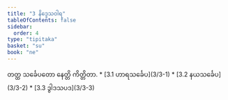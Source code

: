 ```yaml
---
title: "3 နိဒ္ဒေသဝါရ"
tableOfContents: false
sidebar:
  order: 4
type: "tipitaka"
basket: "su"
book: "ne"
---
```



<DynamicBreadcrumb />

<Division number="4" book="ne">

<Paragraph number="24" book="ne">
တတ္ထ သင်္ခေပတော နေတ္တိ ကိတ္တိတာ.

</Paragraph>
</Division>

<TableOfContents book="ne" section="3">
* [3.1 ဟာရသင်္ခေပ](3/3-1)
* [3.2 နယသင်္ခေပ](3/3-2)
* [3.3 ဒွါဒသပဒ](3/3-3)
</TableOfContents>